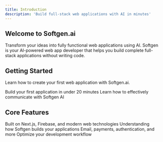 ```yaml
---
title: Introduction
description: 'Build full-stack web applications with AI in minutes'
---
```


## Welcome to Softgen.ai

Transform your ideas into fully functional web applications using AI. Softgen is your AI-powered web app developer that helps you build complete full-stack applications without writing code.

## Getting Started

Learn how to create your first web application with Softgen.ai.

<CardGroup cols={2}>
  <Card
    title="Quick Start Guide"
    icon="rocket"
    href="/docs/quickstart"
  >
    Build your first application in under 20 minutes
  </Card>
  <Card
    title="Prompting Guide"
    icon="message-bot"
    href="/docs/prompting"
  >
    Learn how to effectively communicate with Softgen AI
  </Card>
</CardGroup>

## Core Features

<CardGroup cols={2}>
  <Card
    title="Technology Stack"
    icon="layer-group"
    href="/docs/stack"
  >
    Built on Next.js, Firebase, and modern web technologies
  </Card>
  <Card
    title="AI Development"
    icon="robot"
    href="/docs/ai-development"
  >
    Understanding how Softgen builds your applications
  </Card>
  <Card
    title="Integrations"
    icon="puzzle-piece"
    href="/docs/integrations"
  >
    Email, payments, authentication, and more
  </Card>
  <Card
    title="Best Practices"
    icon="star"
    href="/docs/best-practices"
  >
    Optimize your development workflow
  </Card>
</CardGroup>